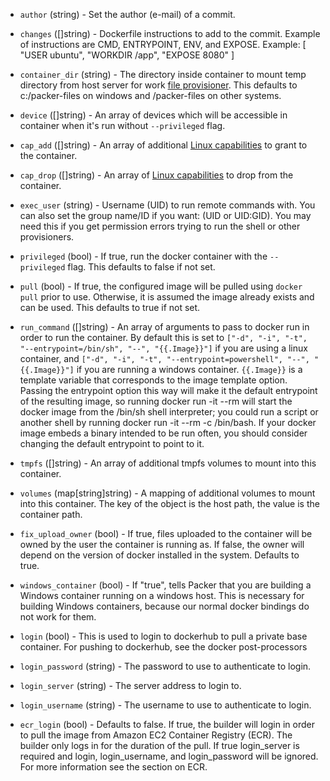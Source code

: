 <!-- Code generated from the comments of the Config struct in builder/docker/config.go; DO NOT EDIT MANUALLY -->

- `author` (string) - Set the author (e-mail) of a commit.

- `changes` ([]string) - Dockerfile instructions to add to the commit. Example of instructions
  are CMD, ENTRYPOINT, ENV, and EXPOSE. Example: [ "USER ubuntu", "WORKDIR
  /app", "EXPOSE 8080" ]

- `container_dir` (string) - The directory inside container to mount temp directory from host server
  for work [file provisioner](/docs/provisioners/file). This defaults
  to c:/packer-files on windows and /packer-files on other systems.

- `device` ([]string) - An array of devices which will be accessible in container when it's run
  without `--privileged` flag.

- `cap_add` ([]string) - An array of additional [Linux
  capabilities](https://docs.docker.com/engine/reference/run/#runtime-privilege-and-linux-capabilities)
  to grant to the container.

- `cap_drop` ([]string) - An array of [Linux
  capabilities](https://docs.docker.com/engine/reference/run/#runtime-privilege-and-linux-capabilities)
  to drop from the container.

- `exec_user` (string) - Username (UID) to run remote commands with. You can also set the group
  name/ID if you want: (UID or UID:GID). You may need this if you get
  permission errors trying to run the shell or other provisioners.

- `privileged` (bool) - If true, run the docker container with the `--privileged` flag. This
  defaults to false if not set.

- `pull` (bool) - If true, the configured image will be pulled using `docker pull` prior
  to use. Otherwise, it is assumed the image already exists and can be
  used. This defaults to true if not set.

- `run_command` ([]string) - An array of arguments to pass to docker run in order to run the
  container. By default this is set to `["-d", "-i", "-t",
  "--entrypoint=/bin/sh", "--", "{{.Image}}"]` if you are using a linux
  container, and `["-d", "-i", "-t", "--entrypoint=powershell", "--",
  "{{.Image}}"]` if you are running a windows container. `{{.Image}}` is a
  template variable that corresponds to the image template option. Passing
  the entrypoint option this way will make it the default entrypoint of
  the resulting image, so running docker run -it --rm  will start the
  docker image from the /bin/sh shell interpreter; you could run a script
  or another shell by running docker run -it --rm  -c /bin/bash. If your
  docker image embeds a binary intended to be run often, you should
  consider changing the default entrypoint to point to it.

- `tmpfs` ([]string) - An array of additional tmpfs volumes to mount into this container.

- `volumes` (map[string]string) - A mapping of additional volumes to mount into this container. The key of
  the object is the host path, the value is the container path.

- `fix_upload_owner` (bool) - If true, files uploaded to the container will be owned by the user the
  container is running as. If false, the owner will depend on the version
  of docker installed in the system. Defaults to true.

- `windows_container` (bool) - If "true", tells Packer that you are building a Windows container
  running on a windows host. This is necessary for building Windows
  containers, because our normal docker bindings do not work for them.

- `login` (bool) - This is used to login to dockerhub to pull a private base container. For
  pushing to dockerhub, see the docker post-processors

- `login_password` (string) - The password to use to authenticate to login.

- `login_server` (string) - The server address to login to.

- `login_username` (string) - The username to use to authenticate to login.

- `ecr_login` (bool) - Defaults to false. If true, the builder will login in order to pull the
  image from Amazon EC2 Container Registry (ECR). The builder only logs in
  for the duration of the pull. If true login_server is required and
  login, login_username, and login_password will be ignored. For more
  information see the section on ECR.
